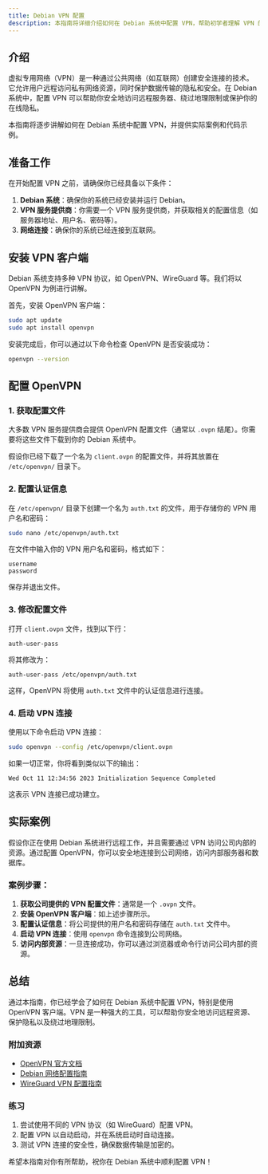 ```yaml
---
title: Debian VPN 配置
description: 本指南将详细介绍如何在 Debian 系统中配置 VPN，帮助初学者理解 VPN 的工作原理及其实际应用。
---
```


## 介绍

虚拟专用网络（VPN）是一种通过公共网络（如互联网）创建安全连接的技术。它允许用户远程访问私有网络资源，同时保护数据传输的隐私和安全。在 Debian 系统中，配置 VPN 可以帮助你安全地访问远程服务器、绕过地理限制或保护你的在线隐私。

本指南将逐步讲解如何在 Debian 系统中配置 VPN，并提供实际案例和代码示例。

## 准备工作

在开始配置 VPN 之前，请确保你已经具备以下条件：

1. **Debian 系统**：确保你的系统已经安装并运行 Debian。
2. **VPN 服务提供商**：你需要一个 VPN 服务提供商，并获取相关的配置信息（如服务器地址、用户名、密码等）。
3. **网络连接**：确保你的系统已经连接到互联网。

## 安装 VPN 客户端

Debian 系统支持多种 VPN 协议，如 OpenVPN、WireGuard 等。我们将以 OpenVPN 为例进行讲解。

首先，安装 OpenVPN 客户端：

```bash
sudo apt update
sudo apt install openvpn
```

安装完成后，你可以通过以下命令检查 OpenVPN 是否安装成功：

```bash
openvpn --version
```

## 配置 OpenVPN

### 1. 获取配置文件

大多数 VPN 服务提供商会提供 OpenVPN 配置文件（通常以 `.ovpn` 结尾）。你需要将这些文件下载到你的 Debian 系统中。

假设你已经下载了一个名为 `client.ovpn` 的配置文件，并将其放置在 `/etc/openvpn/` 目录下。

### 2. 配置认证信息

在 `/etc/openvpn/` 目录下创建一个名为 `auth.txt` 的文件，用于存储你的 VPN 用户名和密码：

```bash
sudo nano /etc/openvpn/auth.txt
```

在文件中输入你的 VPN 用户名和密码，格式如下：

```
username
password
```

保存并退出文件。

### 3. 修改配置文件

打开 `client.ovpn` 文件，找到以下行：

```
auth-user-pass
```

将其修改为：

```
auth-user-pass /etc/openvpn/auth.txt
```

这样，OpenVPN 将使用 `auth.txt` 文件中的认证信息进行连接。

### 4. 启动 VPN 连接

使用以下命令启动 VPN 连接：

```bash
sudo openvpn --config /etc/openvpn/client.ovpn
```

如果一切正常，你将看到类似以下的输出：

```
Wed Oct 11 12:34:56 2023 Initialization Sequence Completed
```

这表示 VPN 连接已成功建立。

## 实际案例

假设你正在使用 Debian 系统进行远程工作，并且需要通过 VPN 访问公司内部的资源。通过配置 OpenVPN，你可以安全地连接到公司网络，访问内部服务器和数据库。

### 案例步骤：

1. **获取公司提供的 VPN 配置文件**：通常是一个 `.ovpn` 文件。
2. **安装 OpenVPN 客户端**：如上述步骤所示。
3. **配置认证信息**：将公司提供的用户名和密码存储在 `auth.txt` 文件中。
4. **启动 VPN 连接**：使用 `openvpn` 命令连接到公司网络。
5. **访问内部资源**：一旦连接成功，你可以通过浏览器或命令行访问公司内部的资源。

## 总结

通过本指南，你已经学会了如何在 Debian 系统中配置 VPN，特别是使用 OpenVPN 客户端。VPN 是一种强大的工具，可以帮助你安全地访问远程资源、保护隐私以及绕过地理限制。

### 附加资源

- [OpenVPN 官方文档](https://openvpn.net/community-resources/)
- [Debian 网络配置指南](https://wiki.debian.org/NetworkConfiguration)
- [WireGuard VPN 配置指南](https://www.wireguard.com/install/)

### 练习

1. 尝试使用不同的 VPN 协议（如 WireGuard）配置 VPN。
2. 配置 VPN 以自动启动，并在系统启动时自动连接。
3. 测试 VPN 连接的安全性，确保数据传输是加密的。

希望本指南对你有所帮助，祝你在 Debian 系统中顺利配置 VPN！